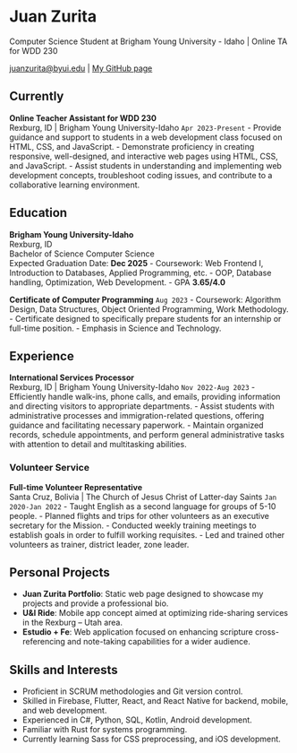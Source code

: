 # Juan Zurita
Computer Science Student at Brigham Young University - Idaho | Online TA for WDD 230

<div id="webaddress">
<a href="mailto:juanzurita@byui.edu">juanzurita@byui.edu</a>
| <a href="https://github.com/juan-zv">My GitHub page</a>
</div>



## Currently

**Online Teacher Assistant for WDD 230**  
Rexburg, ID | Brigham Young University-Idaho    `Apr 2023-Present`
- Provide guidance and support to students in a web development class focused on HTML, CSS, and JavaScript.
- Demonstrate proficiency in creating responsive, well-designed, and interactive web pages using HTML, CSS, and JavaScript.
- Assist students in understanding and implementing web development concepts, troubleshoot coding issues, and contribute to a collaborative learning environment.



## Education

**Brigham Young University-Idaho**  
Rexburg, ID  
Bachelor of Science Computer Science  
Expected Graduation Date: __Dec 2025__
- Coursework: Web Frontend I, Introduction to Databases, Applied Programming, etc.
- OOP, Database handling, Optimization, Web Development.
- GPA __3.65/4.0__

**Certificate of Computer Programming**    `Aug 2023`
- Coursework: Algorithm Design, Data Structures, Object Oriented Programming, Work Methodology.
- Certificate designed to specifically prepare students for an internship or full-time position.
- Emphasis in Science and Technology.



## Experience


**International Services Processor**  
Rexburg, ID | Brigham Young University-Idaho    `Nov 2022-Aug 2023`
- Efficiently handle walk-ins, phone calls, and emails, providing information and directing visitors to appropriate departments.
- Assist students with administrative processes and immigration-related questions, offering guidance and facilitating necessary paperwork.
- Maintain organized records, schedule appointments, and perform general administrative tasks with attention to detail and multitasking abilities.

### Volunteer Service

**Full-time Volunteer Representative**  
Santa Cruz, Bolivia | The Church of Jesus Christ of Latter-day Saints    `Jan 2020-Jan 2022`
- Taught English as a second language for groups of 5-10 people.
- Planned flights and trips for other volunteers as an executive secretary for the Mission.
- Conducted weekly training meetings to establish goals in order to fulfill working requisites.
- Led and trained other volunteers as trainer, district leader, zone leader.



## Personal Projects

- **Juan Zurita Portfolio**: Static web page designed to showcase my projects and provide a professional bio.
- **U&I Ride**: Mobile app concept aimed at optimizing ride-sharing services in the Rexburg – Utah area.
- **Estudio + Fe**: Web application focused on enhancing scripture cross-referencing and note-taking capabilities for a wider audience.

## Skills and Interests

- Proficient in SCRUM methodologies and Git version control.
- Skilled in Firebase, Flutter, React, and React Native for backend, mobile, and web development.
- Experienced in C#, Python, SQL, Kotlin, Android development.
- Familiar with Rust for systems programming.
- Currently learning Sass for CSS preprocessing, and iOS development.



<!-- ### Footer

Last updated: Apr 2024 -->